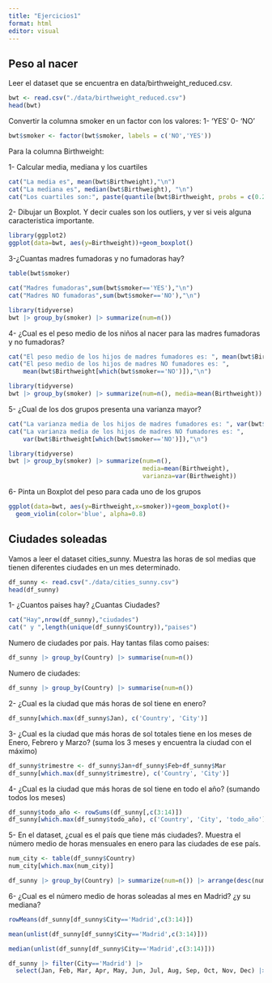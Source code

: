 ---
title: "Ejercicios1"
format: html
editor: visual
---

## Peso al nacer

Leer el dataset que se encuentra en data/birthweight_reduced.csv.

```{r}
bwt <- read.csv("./data/birthweight_reduced.csv")
head(bwt)
```

Convertir la columna smoker en un factor con los valores: 1- 'YES' 0- 'NO'

```{r}
bwt$smoker <- factor(bwt$smoker, labels = c('NO','YES'))
```

Para la columna Birthweight:

1- Calcular media, mediana y los cuartiles

```{r}
cat("La media es", mean(bwt$Birthweight),"\n")
cat("La mediana es", median(bwt$Birthweight), "\n")
cat("Los cuartiles son:", paste(quantile(bwt$Birthweight, probs = c(0.25,0.5,0.75)), collapse = ", "), "\n")
```

2- Dibujar un Boxplot. Y decir cuales son los outliers, y ver si veis alguna caracteristica importante.

```{r}
library(ggplot2)
ggplot(data=bwt, aes(y=Birthweight))+geom_boxplot()
```

3-¿Cuantas madres fumadoras y no fumadoras hay?

```{r}
table(bwt$smoker)
```

```{r}
cat("Madres fumadoras",sum(bwt$smoker=='YES'),"\n")
cat("Madres NO fumadoras",sum(bwt$smoker=='NO'),"\n")
```

```{r}
library(tidyverse)
bwt |> group_by(smoker) |> summarize(num=n())
```

4- ¿Cual es el peso medio de los niños al nacer para las madres fumadoras y no fumadoras?

```{r}

cat("El peso medio de los hijos de madres fumadores es: ", mean(bwt$Birthweight[which(bwt$smoker=='YES')]),"\n")
cat("El peso medio de los hijos de madres NO fumadores es: ",
    mean(bwt$Birthweight[which(bwt$smoker=='NO')]),"\n")
```

```{r}
library(tidyverse)
bwt |> group_by(smoker) |> summarize(num=n(), media=mean(Birthweight))
```

5- ¿Cual de los dos grupos presenta una varianza mayor?

```{r}

cat("La varianza media de los hijos de madres fumadores es: ", var(bwt$Birthweight[which(bwt$smoker=='YES')]),"\n")
cat("La varianza media de los hijos de madres NO fumadores es: ",
    var(bwt$Birthweight[which(bwt$smoker=='NO')]),"\n")
```

```{r}
library(tidyverse)
bwt |> group_by(smoker) |> summarize(num=n(), 
                                     media=mean(Birthweight),
                                     varianza=var(Birthweight))
```

6- Pinta un Boxplot del peso para cada uno de los grupos

```{r}
ggplot(data=bwt, aes(y=Birthweight,x=smoker))+geom_boxplot()+
  geom_violin(color='blue', alpha=0.8)
```

## Ciudades soleadas

Vamos a leer el dataset cities_sunny. Muestra las horas de sol medias que tienen diferentes ciudades en un mes determinado.

```{r}
df_sunny <- read.csv("./data/cities_sunny.csv")
head(df_sunny)
```

1- ¿Cuantos paises hay? ¿Cuantas Ciudades?

```{r}
cat("Hay",nrow(df_sunny),"ciudades")
cat(" y ",length(unique(df_sunny$Country)),"paises")
```

Numero de ciudades por pais. Hay tantas filas como paises:

```{r}
df_sunny |> group_by(Country) |> summarise(num=n())
```

Numero de ciudades:

```{r}
df_sunny |> group_by(Country) |> summarise(num=n())
```

2- ¿Cual es la ciudad que más horas de sol tiene en enero?

```{r}
df_sunny[which.max(df_sunny$Jan), c('Country', 'City')]
```

3- ¿Cual es la ciudad que más horas de sol totales tiene en los meses de Enero, Febrero y Marzo? (suma los 3 meses y encuentra la ciudad con el máximo)

```{r}
df_sunny$trimestre <- df_sunny$Jan+df_sunny$Feb+df_sunny$Mar
df_sunny[which.max(df_sunny$trimestre), c('Country', 'City')]

```

4- ¿Cual es la ciudad que más horas de sol tiene en todo el año? (sumando todos los meses)

```{r}
df_sunny$todo_año <- rowSums(df_sunny[,c(3:14)])
df_sunny[which.max(df_sunny$todo_año), c('Country', 'City', 'todo_año')]
```

5- En el dataset, ¿cual es el país que tiene más ciudades?. Muestra el número medio de horas mensuales en enero para las ciudades de ese país.

```{r}
num_city <- table(df_sunny$Country)
num_city[which.max(num_city)]
```

```{r}
df_sunny |> group_by(Country) |> summarize(num=n()) |> arrange(desc(num)) |> top_n(1)
```

6- ¿Cual es el número medio de horas soleadas al mes en Madrid? ¿y su mediana?

```{r}
rowMeans(df_sunny[df_sunny$City=='Madrid',c(3:14)])
```

```{r}
mean(unlist(df_sunny[df_sunny$City=='Madrid',c(3:14)]))
```

```{r}
median(unlist(df_sunny[df_sunny$City=='Madrid',c(3:14)]))
```

```{r}
df_sunny |> filter(City=='Madrid') |> 
  select(Jan, Feb, Mar, Apr, May, Jun, Jul, Aug, Sep, Oct, Nov, Dec) |> rowMeans()
```
